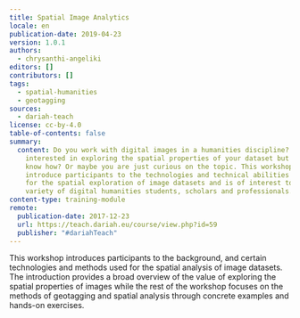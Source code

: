 ```yaml
---
title: Spatial Image Analytics
locale: en
publication-date: 2019-04-23
version: 1.0.1
authors:
  - chrysanthi-angeliki
editors: []
contributors: []
tags:
  - spatial-humanities
  - geotagging
sources:
  - dariah-teach
license: cc-by-4.0
table-of-contents: false
summary:
  content: Do you work with digital images in a humanities discipline? Are you
    interested in exploring the spatial properties of your dataset but don't
    know how? Or maybe you are just curious on the topic. This workshop aims to
    introduce participants to the technologies and technical abilities required
    for the spatial exploration of image datasets and is of interest to a
    variety of digital humanities students, scholars and professionals.
content-type: training-module
remote:
  publication-date: 2017-12-23
  url: https://teach.dariah.eu/course/view.php?id=59
  publisher: "#dariahTeach"
---
```

This workshop introduces participants to the background, and certain technologies and methods used for the spatial analysis of image datasets. The introduction provides a broad overview of the value of exploring the spatial properties of images while the rest of the workshop focuses on the methods of geotagging and spatial analysis through concrete examples and hands-on exercises.

<ExternalResource title="Interested in learning more?" subtitle="Check out Spatial Image Analytics on #dariahTeach" url="https://teach.dariah.eu/course/view.php?id=59" />
